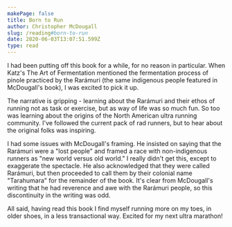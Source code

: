```yaml
---
makePage: false
title: Born to Run
author: Christopher McDougall
slug: /reading#born-to-run
date: 2020-06-03T13:07:51.599Z
type: read
---
```

I had been putting off this book for a while, for no reason in particular. When Katz's The Art of Fermentation mentioned the fermentation process of pinole practiced by the Rarámuri (the same indigenous people featured in McDougall's book), I  was excited to pick it up.

The narrative is gripping - learning about the Rarámuri and their ethos of running not as task or exercise, but as way of life was so much fun. So too was learning about the origins of the North American ultra running community. I've followed the current pack of rad runners, but to hear about the original folks was inspiring.

I had some issues with McDougall's framing. He insisted on saying that the Rarámuri were a "lost people" and framed a race with non-indigenous runners as "new world versus old world." I really didn't get this, except to exaggerate the spectacle. He also acknowledged that they were called Rarámuri, but then proceeded to call them by their colonial name "Tarahumara" for the remainder of the book. It's clear from McDougall's writing that he had reverence and awe with the Rarámuri people, so this discontinuity in the writing was odd.

All said, having read this book I find myself running more on my toes, in older shoes, in a less transactional way. Excited for my next ultra marathon!
